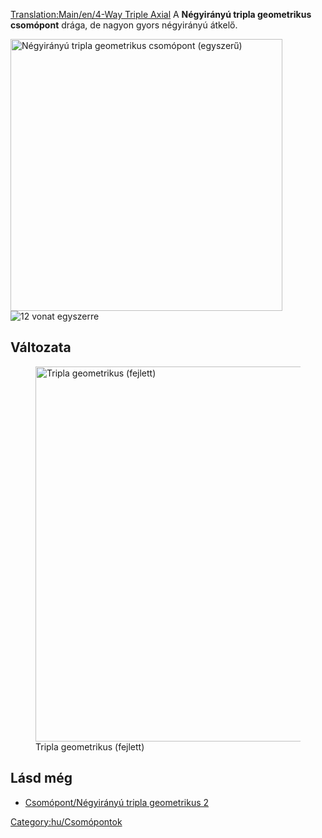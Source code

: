 [[Translation:Main/en/4-Way Triple Axial]]{{hu/Csomópontmenü}}
A '''Négyirányú tripla geometrikus csomópont''' drága, de nagyon gyors négyirányú átkelő. 

[[File:en/Tripleaxial.png|none|thumb|435px|Négyirányú tripla geometrikus csomópont (egyszerű)]]
[[File:en/4wta.gif|right|thumb|12 vonat egyszerre]]

{{Template:Csomópontok tulajdonságai/Hu|Drága|3|1|0|1|0|0|1|1|0|0|1|||
*Nagyon sok vonat egyidejű kezelésére képes.
*Külön irányokat használ: fel-le, ill. jobbról balra.
*Kis területet igényel (12x12).
*Néhány éles kanyar van (lásd a nagysebességű javított változatot).
*Nincs szükség dombokra (a nagy sebesség érdekében).
*Nem lehet dugó, sem torlódás.
*Nincs sem pályaelágazás, sem becsatlakozás.
*Azért nincs pályakapcsolat, mert egyszerű vagy dupla vonalak kiszolgálására is alkalmas. Építsd, ahogy jónak látod.
*Each line starts one level higher when entering the junction than when leaving.
*Minden vonal egy szinttel magasabb ponton kezdődik belépéskor, mint végződik kilépéskor.
}}

==Változata==
[[File:en/Tripleaxial2.png|none|thumb|600px|Tripla geometrikus (fejlett)]]

==Lásd még==
* [[Main/hu/Csomópont/Négyirányú tripla geometrikus 2|Csomópont/Négyirányú tripla geometrikus 2]]

[[Category:hu/Csomópontok]]